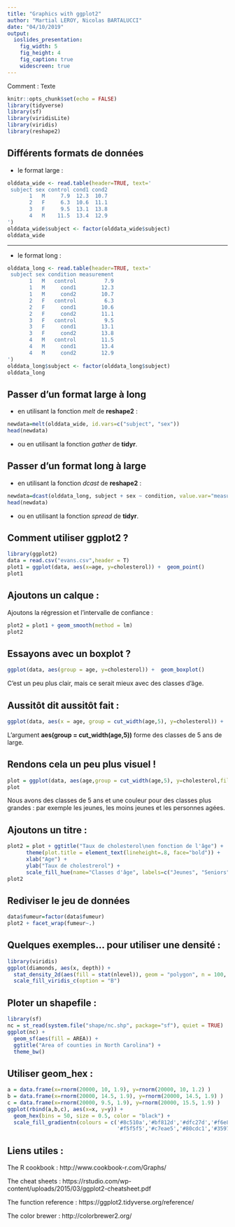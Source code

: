 ```yaml
---
title: "Graphics with ggplot2"
author: "Martial LEROY, Nicolas BARTALUCCI"
date: "04/10/2019"
output:
  ioslides_presentation:
    fig_width: 5
    fig_height: 4
    fig_caption: true
    widescreen: true
---
```


Comment : <font size="2"> Texte </font>

```r
knitr::opts_chunk$set(echo = FALSE)
library(tidyverse)
library(sf)
library(viridisLite)
library(viridis)
library(reshape2)
```

## Différents formats de données

- le format large :
```r
olddata_wide <- read.table(header=TRUE, text='
 subject sex control cond1 cond2
       1   M     7.9  12.3  10.7
       2   F     6.3  10.6  11.1
       3   F     9.5  13.1  13.8
       4   M    11.5  13.4  12.9
')
olddata_wide$subject <- factor(olddata_wide$subject)
olddata_wide
```

----

- le format long :
```r
olddata_long <- read.table(header=TRUE, text='
 subject sex condition measurement
       1   M   control         7.9
       1   M     cond1        12.3
       1   M     cond2        10.7
       2   F   control         6.3
       2   F     cond1        10.6
       2   F     cond2        11.1
       3   F   control         9.5
       3   F     cond1        13.1
       3   F     cond2        13.8
       4   M   control        11.5
       4   M     cond1        13.4
       4   M     cond2        12.9
')
olddata_long$subject <- factor(olddata_long$subject)
olddata_long
```


## Passer d'un format large à long

- en utilisant la fonction *melt* de **reshape2** :
```r
newdata=melt(olddata_wide, id.vars=c("subject", "sex"))
head(newdata)
```

- ou en utilisant la fonction *gather* de **tidyr**.

## Passer d'un format long à large

- en utilisant la fonction *dcast* de **reshape2** :
```r
newdata=dcast(olddata_long, subject + sex ~ condition, value.var="measurement")
head(newdata)
```

- ou en utilisant la fonction *spread* de **tidyr**.

## Comment utiliser **ggplot2** ? {.smaller}
```r
library(ggplot2)
data = read.csv("evans.csv",header = T)
plot1 = ggplot(data, aes(x=age, y=cholesterol)) +  geom_point()
plot1
```

## Ajoutons un calque : {.smaller}
Ajoutons la régression et l'intervalle de confiance :
```r
plot2 = plot1 + geom_smooth(method = lm)
plot2
```


## Essayons avec un boxplot ? {.smaller}
```r
ggplot(data, aes(group = age, y=cholesterol)) +  geom_boxplot()
```
C'est un peu plus clair, mais ce serait mieux avec des classes d'âge.

## Aussitôt dit aussitôt fait : {.smaller}
```r
ggplot(data, aes(x = age, group = cut_width(age,5), y=cholesterol)) +  geom_boxplot()
```

L'argument **aes(group = cut_width(age,5))** forme des classes de 5 ans de large.


## Rendons cela un peu plus visuel ! {.smaller}
```r
plot = ggplot(data, aes(age,group = cut_width(age,5), y=cholesterol,fill=cut_width(age,15))) +  geom_boxplot()
plot
```

Nous avons des classes de 5 ans et une couleur pour des classes plus grandes : par exemple les jeunes, les moins jeunes et les personnes agées.

## Ajoutons un titre : {.smaller}

```r
plot2 = plot + ggtitle("Taux de cholesterol\nen fonction de l'âge") + 
      theme(plot.title = element_text(lineheight=.8, face="bold")) +
      xlab("Age") +
      ylab("Taux de cholestrerol") +
      scale_fill_hue(name="Classes d'âge", labels=c("Jeunes", "Seniors", "Agés"))
plot2
```

## Rediviser le jeu de données {.smaller}

```r
data$fumeur=factor(data$fumeur)
plot2 + facet_wrap(fumeur~.)
```

## Quelques exemples... pour utiliser une densité : {.smaller}

```r
library(viridis)
ggplot(diamonds, aes(x, depth)) +
  stat_density_2d(aes(fill = stat(nlevel)), geom = "polygon", n = 100, bins = 10, contour = TRUE) +
  scale_fill_viridis_c(option = "B")
```

## Ploter un shapefile : {.smaller}

```r
library(sf)
nc = st_read(system.file("shape/nc.shp", package="sf"), quiet = TRUE)
ggplot(nc) +
  geom_sf(aes(fill = AREA)) +
  ggtitle("Area of counties in North Carolina") +
  theme_bw()
```

## Utiliser geom_hex : {.smaller}

```r
a = data.frame(x=rnorm(20000, 10, 1.9), y=rnorm(20000, 10, 1.2) )
b = data.frame(x=rnorm(20000, 14.5, 1.9), y=rnorm(20000, 14.5, 1.9) )
c = data.frame(x=rnorm(20000, 9.5, 1.9), y=rnorm(20000, 15.5, 1.9) )
ggplot(rbind(a,b,c), aes(x=x, y=y)) +
  geom_hex(bins = 50, size = 0.5, color = "black") +
  scale_fill_gradientn(colours = c('#8c510a','#bf812d','#dfc27d','#f6e8c3',
                                   '#f5f5f5','#c7eae5','#80cdc1','#35978f','#01665e'))
```

## Liens utiles : {.smaller}

The R cookbook : http://www.cookbook-r.com/Graphs/

The cheat sheets : https://rstudio.com/wp-content/uploads/2015/03/ggplot2-cheatsheet.pdf

The function reference : https://ggplot2.tidyverse.org/reference/

The color brewer : http://colorbrewer2.org/


